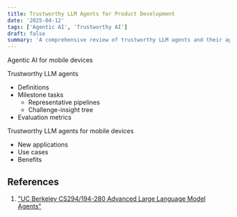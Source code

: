 ```yaml
---
title: Trustworthy LLM Agents for Product Development
date: '2025-04-12'
tags: ['Agentic AI', 'Trustworthy AI']
draft: false
summary: 'A comprehensive review of trustworthy LLM agents and their applications in products.'
---
```


Agentic AI for mobile devices

Trustworthy LLM agents
- Definitions 
- Milestone tasks
    - Representative pipelines
    - Challenge-insight tree
- Evaluation metrics

Trustworthy LLM agents for mobile devices
- New applications
- Use cases
- Benefits

## References
1. ["UC Berkeley CS294/194-280 Advanced Large Language Model Agents"](https://rdi.berkeley.edu/adv-llm-agents/sp25)